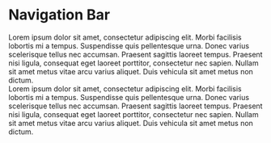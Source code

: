 
<Meta title="Organisms/Navigation" />

# Navigation Bar

<Canvas>
  <Story name='Signed out'>
    <div className='background-light'>
      <Navigation />
      <div>
         Lorem ipsum dolor sit amet, consectetur adipiscing elit. Morbi facilisis lobortis mi a tempus. Suspendisse quis pellentesque urna. Donec varius scelerisque tellus nec accumsan. Praesent sagittis laoreet tempus. Praesent nisi ligula, consequat eget laoreet porttitor, consectetur nec sapien. Nullam sit amet metus vitae arcu varius aliquet. Duis vehicula sit amet metus non dictum.
      </div>
    </div>
  </Story>
</Canvas>

<Canvas>
  <Story name='Signed in'>
    <div className='background-light'>
      <Navigation userId={1}/>
      <div>
         Lorem ipsum dolor sit amet, consectetur adipiscing elit. Morbi facilisis lobortis mi a tempus. Suspendisse quis pellentesque urna. Donec varius scelerisque tellus nec accumsan. Praesent sagittis laoreet tempus. Praesent nisi ligula, consequat eget laoreet porttitor, consectetur nec sapien. Nullam sit amet metus vitae arcu varius aliquet. Duis vehicula sit amet metus non dictum.
      </div>
    </div>
  </Story>
</Canvas>

